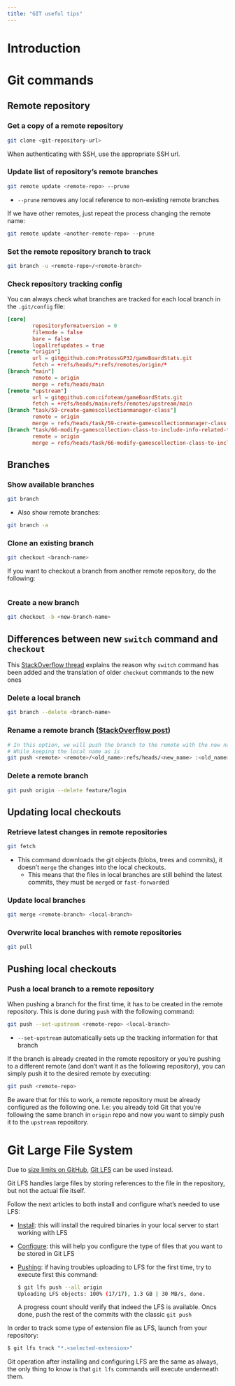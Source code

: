 ```yaml
---
title: "GIT useful tips"
---
```

# Introduction
# Git commands
## Remote repository
### Get a copy of a remote repository
```.bash
git clone <git-repository-url>
```

When authenticating with SSH, use the appropriate SSH url.

### Update list of repository's remote branches
```.bash
git remote update <remote-repo> --prune
```
- `--prune` removes any local reference to non-existing remote branches

If we have other remotes, just repeat the process changing the remote name:

```.bash
git remote update <another-remote-repo> --prune
```

### Set the remote repository branch to track

```.bash
git branch -u <remote-repo>/<remote-branch>
```

### Check repository tracking config
You can always check what branches are tracked for each local branch in the `.git/config` file:

```.conf
[core]
        repositoryformatversion = 0
        filemode = false
        bare = false
        logallrefupdates = true
[remote "origin"]
        url = git@github.com:ProtossGP32/gameBoardStats.git
        fetch = +refs/heads/*:refs/remotes/origin/*
[branch "main"]
        remote = origin
        merge = refs/heads/main
[remote "upstream"]
        url = git@github.com:cifoteam/gameBoardStats.git
        fetch = +refs/heads/main:refs/remotes/upstream/main
[branch "task/59-create-gamescollectionmanager-class"]
        remote = origin
        merge = refs/heads/task/59-create-gamescollectionmanager-class
[branch "task/66-modify-gamescollection-class-to-include-info-related-to-the-games-usage"]
        remote = origin
        merge = refs/heads/task/66-modify-gamescollection-class-to-include-info-related-to-the-games-usage
```

## Branches
### Show available branches
```.bash
git branch
```

- Also show remote branches:
```.bash
git branch -a
```

### Clone an existing branch
```.bash
git checkout <branch-name>
```

If you want to checkout a branch from another remote repository, do the following:

```
```

### Create a new branch
```.bash
git checkout -b <new-branch-name>
```

:::{.callout-note}
# Differences between new `switch` command and `checkout`
This [StackOverflow thread](https://stackoverflow.com/a/70454786) explains the reason why `switch` command has been added and the translation of older `checkout` commands to the new ones
:::


### Delete a local branch
```.bash
git branch --delete <branch-name>
```

### Rename a remote branch ([StackOverflow post](https://stackoverflow.com/a/30590238))
```.bash
# In this option, we will push the branch to the remote with the new name
# While keeping the local name as is
git push <remote> <remote>/<old_name>:refs/heads/<new_name> :<old_name>
```

### Delete a remote branch
```.bash
git push origin --delete feature/login
```

## Updating local checkouts
### Retrieve latest changes in remote repositories
```.bash
git fetch
```
- This command downloads the git objects (blobs, trees and commits), it doesn't `merge` the changes into the local checkouts.
    - This means that the files in local branches are still behind the latest commits, they must be `merge`d or `fast-forward`ed

### Update local branches
```.bash
git merge <remote-branch> <local-branch>
```

### Overwrite local branches with remote repositories
```.bash
git pull
```

## Pushing local checkouts
### Push a local branch to a remote repository
When pushing a branch for the first time, it has to be created in the remote repository. This is done during `push` with the following command:

```.bash
git push --set-upstream <remote-repo> <local-branch>
```

- `--set-upstream` automatically sets up the tracking information for that branch

If the branch is already created in the remote repository or you're pushing to a different remote (and don't want it as the following repository), you can simply push it to the desired remote by executing:

```.bash
git push <remote-repo>
```

Be aware that for this to work, a remote repository must be already configured as the following one. I.e: you already told Git that you're following the same branch in `origin` repo and now you want to simply push it to the `upstream` repository.

# Git Large File System
Due to [size limits on GitHub](https://docs.github.com/en/repositories/working-with-files/managing-large-files/about-large-files-on-github), [Git LFS](https://docs.github.com/en/repositories/working-with-files/managing-large-files/about-git-large-file-storage) can be used instead.

Git LFS handles large files by storing references to the file in the repository, but not the actual file itself.

Follow the next articles to both install and configure what's needed to use LFS:

- [Install](https://docs.github.com/en/repositories/working-with-files/managing-large-files/installing-git-large-file-storage): this will install the required binaries in your local server to start working with LFS
- [Configure](https://docs.github.com/en/repositories/working-with-files/managing-large-files/configuring-git-large-file-storage): this will help you configure the type of files that you want to be stored in Git LFS
- [Pushing](https://docs.github.com/en/repositories/working-with-files/managing-large-files/resolving-git-large-file-storage-upload-failures): if having troubles uploading to LFS for the first time, try to execute first this command:
  ```.bash
  $ git lfs push --all origin
  Uploading LFS objects: 100% (17/17), 1.3 GB | 30 MB/s, done.             
  ```
  A progress count should verify that indeed the LFS is available. Oncs done, push the rest of the commits with the classic `git push`

In order to track some type of extension file as LFS, launch from your repository:

```.bash
$ git lfs track "*.<selected-extension>"
```

Git operation after installing and configuring LFS are the same as always, the only thing to know is that `git lfs` commands will execute underneath them.